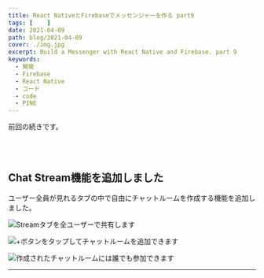 ```yaml
---
title: React NativeとFirebaseでメッセンジャーを作る part9
tags: [    ]
date: 2021-04-09
path: blog/2021-04-09
cover: ./img.jpg
excerpt: Build a Messenger with React Native and Firebase. part 9
keywords:
  - 開発
  - Firebase
  - React Native
  - コード
  - code
  - PINE
---
```


<Link to="/blog/2021-04-08">前回</Link>の続きです。

<br/><br/>

## Chat Stream機能を追加しました

ユーザー全員が見れるタブの中で自由にチャットルームを作成する機能を追加しました。

![Streamタブを全ユーザーで共有します](./img1.png)

![+ボタンをタップしてチャットルームを追加できます](./img2.png)

![作成されたチャットルームには誰でも参加できます](./img3.png)

---